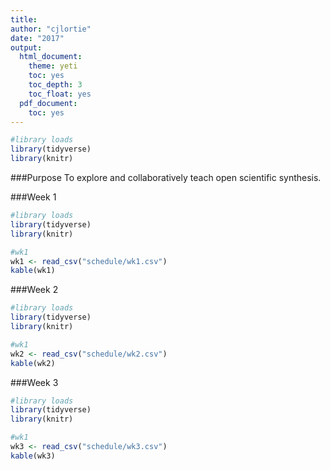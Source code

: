 ```yaml
---
title:
author: "cjlortie"
date: "2017"
output:
  html_document:
    theme: yeti
    toc: yes
    toc_depth: 3
    toc_float: yes
  pdf_document:
    toc: yes
---
```



```r
#library loads
library(tidyverse)
library(knitr)
```

###Purpose
To explore and collaboratively teach open scientific synthesis.

###Week 1  
```r
#library loads
library(tidyverse)
library(knitr)

#wk1
wk1 <- read_csv("schedule/wk1.csv")
kable(wk1)

```

###Week 2  
```r
#library loads
library(tidyverse)
library(knitr)

#wk1
wk2 <- read_csv("schedule/wk2.csv")
kable(wk2)

```

###Week 3
```r
#library loads
library(tidyverse)
library(knitr)

#wk1
wk3 <- read_csv("schedule/wk3.csv")
kable(wk3)

```

